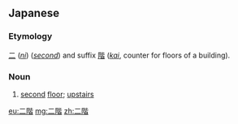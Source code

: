==Japanese==
{{ja-kanjitab|に|かい|yomi=on}}

===Etymology===
[[二]] (''[[ni]]'') (''[[second]]'') and suffix [[階]] (''[[kai]]'', counter for floors of a building).

===Noun===
{{ja-noun|にかい}}
# [[second]] [[floor]]; [[upstairs]]

[[eu:二階]]
[[mg:二階]]
[[zh:二階]]